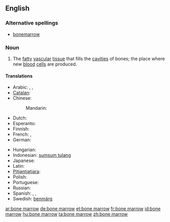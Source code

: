 ==English==
{{wikipedia}}
===Alternative spellings===
*[[bonemarrow]]

===Noun===
{{en-noun|sg=[[bone]] [[marrow]]|-|s}}

# {{anatomy}} The [[fatty]] [[vascular]] [[tissue]] that fills the [[cavities]] of bones; the place where new [[blood]] [[cell]]s are produced.

====Translations====
{{trans-top|bone marrow}}
* Arabic: {{t|ar|نقي العظم|m|tr=niqy al-3aZm|sc=Arab}},  {{t|ar|نخاع العظم|m|tr=nujaa3 al-3aZm|sc=Arab}},  {{t|ar|نقي|m|tr=niqy|sc=Arab}}
* [[Catalan]]: {{t+|ca|bessó|m}}
* Chinese:
*: Mandarin: {{t|zh|骨髓|tr=gǔsuǐ|sc=Hani}}
* Dutch: {{t+|nl|beenmerg|n}}
* Esperanto: {{t|eo|osta medolo}}
* Finnish: {{t-|fi|luuydin}}
* French: {{t|fr|moelle osseuse|f}},  {{t|fr|moelle|f}}
* German: {{t-|de|Knochenmark|n}}
{{trans-mid}}
* Hungarian: {{t|hu|csontvelő}}
* Indonesian: [[sumsum tulang]]
* Japanese: {{t|ja|骨髄|tr=こつずい, kotsuzui|sc=Jpan}}
* Latin: {{t|la|medulla ossium|f}}
* [[Pitjantjatjara]]: {{tø|pjt|nyuṉtjuṉ}}
* Polish: {{t|pl|szpik kostny|m}}
* Portuguese: {{t|pt|medula óssea|f}}
* Russian: {{t|ru|костный мозг|m|tr=kóstnyj mozg|sc=Cyrl}}
* Spanish: {{t|es|meollo|m}},  {{t|es|tuétano|m}},  {{t|es|médula|f}}
* Swedish: [[benmärg]] {{c}}
{{trans-bottom}}

{{anagrams:en/abemnoorrw}}
[[ar:bone marrow]]
[[de:bone marrow]]
[[et:bone marrow]]
[[fr:bone marrow]]
[[id:bone marrow]]
[[hu:bone marrow]]
[[ta:bone marrow]]
[[zh:bone marrow]]